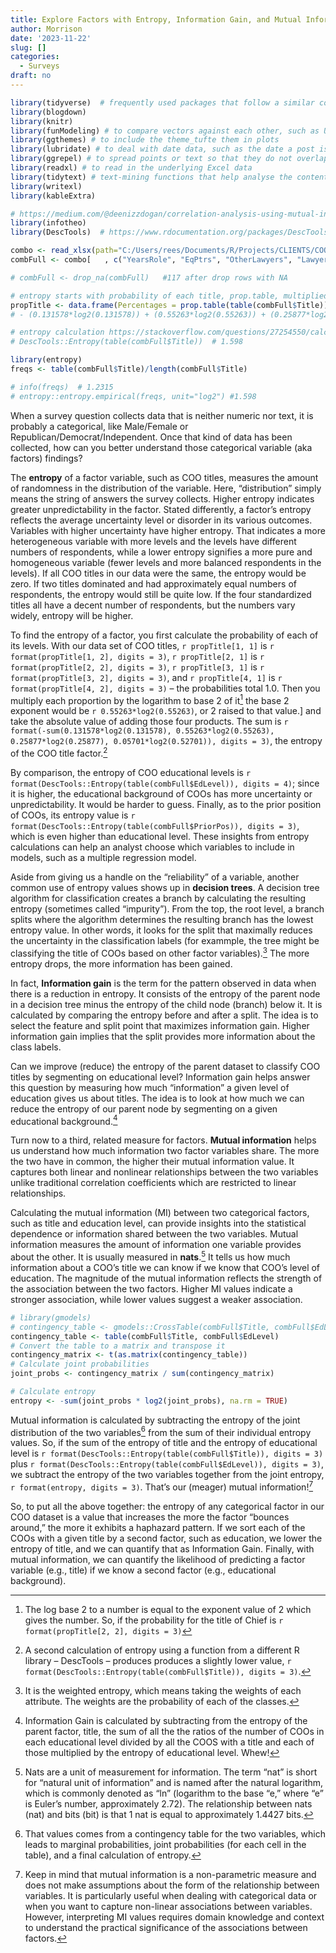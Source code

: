 ```yaml
---
title: Explore Factors with Entropy, Information Gain, and Mutual Information
author: Morrison
date: '2023-11-22'
slug: []
categories:
  - Surveys
draft: no
---
```


```r
library(tidyverse)  # frequently used packages that follow a similar coding approach
library(blogdown)
library(knitr)
library(funModeling) # to compare vectors against each other, such as URLs of posts
library(ggthemes) # to include the theme_tufte them in plots
library(lubridate) # to deal with date data, such as the date a post is published
library(ggrepel) # to spread points or text so that they do not overlap on a plot
library(readxl) # to read in the underlying Excel data
library(tidytext) # text-mining functions that help analyse the content of posts
library(writexl) 
library(kableExtra)
```

```r
# https://medium.com/@deenizzdogan/correlation-analysis-using-mutual-information-ac9fbc653029
library(infotheo)
library(DescTools)  # https://www.rdocumentation.org/packages/DescTools/versions/0.99.50/topics/Entropy

combo <- read_xlsx(path="C:/Users/rees/Documents/R/Projects/CLIENTS/COO Comp 2023/comboReportFour.xlsx")
combFull <- combo[   , c("YearsRole", "EqPtrs", "OtherLawyers", "Lawyers", "Reports", "Revenue", "PPEP", "DomOffices", "BillingRate", "Total", "Title", "City", "PriorPos", "EdLevel", "Email")] 

# combFull <- drop_na(combFull)   #117 after drop rows with NA

# entropy starts with probability of each title, prop.table, multiplied by log2 of that value, all summed
propTitle <- data.frame(Percentages = prop.table(table(combFull$Title)))
# - (0.131578*log2(0.131578)) + (0.55263*log2(0.55263)) + (0.25877*log2(0.25877)) + (0.05701*log2(0.52701))  # 1.415

# entropy calculation https://stackoverflow.com/questions/27254550/calculating-entropy?rq=3
# DescTools::Entropy(table(combFull$Title))  # 1.598

library(entropy)
freqs <- table(combFull$Title)/length(combFull$Title)

# info(freqs)  # 1.2315
# entropy::entropy.empirical(freqs, unit="log2") #1.598
```

When a survey question collects data that is neither numeric nor text, it is probably a categorical, like Male/Female or Republican/Democrat/Independent.  Once that kind of data has been collected, how can you better understand those categorical variable (aka factors) findings?     

The **entropy** of a factor variable, such as COO titles, measures the amount of randomness in the distribution of the variable. Here, "distribution" simply means the string of answers the survey collects.  Higher entropy indicates greater unpredictability in the factor.  Stated differently, a factor’s entropy reflects the average uncertainty level or disorder in its various outcomes.  Variables with higher uncertainty have higher entropy. That indicates a more heterogeneous variable with more levels and the levels have different numbers of respondents, while a lower entropy signifies a more pure and homogeneous variable (fewer levels and more balanced respondents in the levels). If all COO titles in our data were the same, the entropy would be zero. If two titles dominated and had approximately equal numbers of respondents, the entropy would still be quite low. If the four standardized titles all have a decent number of respondents, but the numbers vary widely, entropy will be higher.

To find the entropy of a factor, you first calculate the probability of each of its levels.  With our data set of COO titles, 
`r propTitle[1, 1]` is `r format(propTitle[1, 2], digits = 3)`, 
`r propTitle[2, 1]` is `r format(propTitle[2, 2], digits = 3)`, 
`r propTitle[3, 1]` is `r format(propTitle[3, 2], digits = 3)`, and 
`r propTitle[4, 1]` is `r format(propTitle[4, 2], digits = 3)` -- the probabilities total 1.0.  Then you multiply each proportion by the logarithm to base 2 of it^[The log base 2 to a number is equal to the exponent value of 2 which gives the number.  So, if the probability for the title of Chief is `r format(propTitle[2, 2], digits = 3)`] the base 2 exponent would be `r 0.55263*log2(0.55263)`, or 2 raised to that value.] and take the absolute value of adding those four products.  The sum is 
`r format(-sum(0.131578*log2(0.131578), 0.55263*log2(0.55263), 0.25877*log2(0.25877), 0.05701*log2(0.52701)), digits = 3)`, the entropy of the COO title factor.^[A second calculation of entropy using a function from a different R library -- DescTools -- produces produces a slightly lower value, `r format(DescTools::Entropy(table(combFull$Title)), digits = 3)`.]  

By comparison, the entropy of COO educational levels is `r format(DescTools::Entropy(table(combFull$EdLevel)), digits = 4)`; since it is higher, the educational background of COOs has more uncertainty or unpredictability. It would be harder to guess. Finally, as to the prior position of COOs, its entropy value is `r format(DescTools::Entropy(table(combFull$PriorPos)), digits = 3)`, which is even higher than educational level.  These insights from entropy calculations can help an analyst choose which variables to include in models, such as a multiple regression model.

Aside from giving us a handle on the "reliability" of a variable, another common use of entropy values shows up in **decision trees**.  A decision tree algorithm for classification creates a branch by calculating the resulting entropy (sometimes called "impurity").  From the top, the root level, a branch splits where the algorithm determines the resulting branch has the lowest entropy value.  In other words, it looks for the split that maximally reduces the uncertainty in the classification labels (for exammple, the tree might be classifying the title of COOs based on other factor variables).^[It is the weighted entropy, which means taking the weights of each attribute. The weights are the probability of each of the classes.] The more entropy drops, the more  information has been gained.

In fact, **Information gain** is the term for the pattern observed in data when there is a reduction in entropy. It consists of the entropy of the parent node in a decision tree minus the entropy of the child node (branch) below it. It is calculated by comparing the entropy before and after a split. The idea is to select the feature and split point that maximizes information gain. Higher information gain implies that the split provides more information about the class labels.

Can we improve (reduce) the entropy of the parent dataset to classify COO titles by segmenting on educational level? Information gain helps answer this question by measuring how much “information” a given level of education gives us about titles. The idea is to look at how much we can reduce the entropy of our parent node by segmenting on a given educational background.^[Information Gain is calculated by subtracting from the entropy of the parent factor, title, the sum of all the the ratios of the number of COOs in each educational level divided by all the COOS with a title and each of those multiplied by the entropy of educational level.  Whew!]

<!-- Where  Hp is the entropy of the parent (the complete, unsegmented dataset), n is the number of values of our target variable (and hence the number of child segments),  pci is the probability that an observation is in child  i (the weighting), and  Hci is the entropy of child (segment)  i. -->

Turn now to a third, related measure for factors.  **Mutual information** helps us understand how much information two factor variables share. The more the two have in common, the higher their mutual information value.  It captures both linear and nonlinear relationships between the two variables unlike traditional correlation coefficients which are restricted to linear relationships.

Calculating the mutual information (MI) between two categorical factors, such as title and education level, can provide insights into the statistical dependence or information shared between the two variables. Mutual information measures the amount of information one variable provides about the other. It is usually measured in **nats**.^[Nats are a unit of measurement for information. The term "nat" is short for "natural unit of information" and is named after the natural logarithm, which is commonly denoted as "ln" (logarithm to the base "e," where "e" is Euler's number, approximately 2.72).  The relationship between nats (nat) and bits (bit) is that 1 nat is equal to approximately 1.4427 bits.]  It tells us how much information about a COO's title we can know if we know that COO's level of education. The magnitude of the mutual information reflects the strength of the association between the two factors. Higher MI values indicate a stronger association, while lower values suggest a weaker association.

```r
# library(gmodels)
# contingency_table <- gmodels::CrossTable(combFull$Title, combFull$EdLevel)
contingency_table <- table(combFull$Title, combFull$EdLevel)
# Convert the table to a matrix and transpose it
contingency_matrix <- t(as.matrix(contingency_table))
# Calculate joint probabilities
joint_probs <- contingency_matrix / sum(contingency_matrix)

# Calculate entropy
entropy <- -sum(joint_probs * log2(joint_probs), na.rm = TRUE)
```

Mutual information is calculated by subtracting the entropy of the joint distribution of the two variables^[That values comes from a contingency table for the two variables, which leads to marginal probabilities, joint probabilities (for each cell in the table), and a final calculation of entropy.] from the sum of their individual entropy values.  So, if the sum of the entropy of title and the entropy of educational level is `r format(DescTools::Entropy(table(combFull$Title)), digits = 3)` plus `r format(DescTools::Entropy(table(combFull$EdLevel)), digits = 3)`, we subtract the entropy of the two variables together from the joint entropy, `r format(entropy, digits = 3)`.  That's our (meager) mutual information!^[Keep in mind that mutual information is a non-parametric measure and does not make assumptions about the form of the relationship between variables. It is particularly useful when dealing with categorical data or when you want to capture non-linear associations between variables. However, interpreting MI values requires domain knowledge and context to understand the practical significance of the associations between factors.]

So, to put all the above together: the entropy of any categorical factor in our COO dataset is a value that increases the more the factor "bounces around," the more it exhibits a haphazard pattern.  If we sort each of the COOs with a given title by a second factor, such as education, we lower the entropy of title, and we can quantify  that as Information Gain.  Finally, with mutual information, we can quantify the likelihood of predicting a factor variable (e.g., title) if we know a second factor (e.g., educational background).

<!-- End of post -->